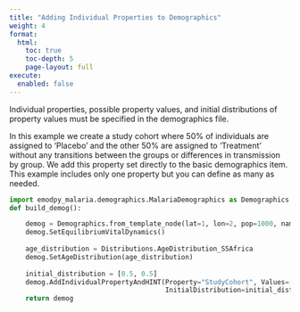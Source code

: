```yaml
---
title: "Adding Individual Properties to Demographics"
weight: 4
format: 
  html:
    toc: true
    toc-depth: 5
    page-layout: full
execute: 
  enabled: false 
---
```


Individual properties, possible property values, and initial distributions of property values must be specified in the demographics file.

In this example we create a study cohort where 50% of individuals are assigned to 'Placebo' and the other 50% are assigned to 'Treatment' without any transitions between the groups or differences in transmission by group. We add this property set directly to the basic demographics item. This example includes only one property but you can define as many as needed.

```python
import emodpy_malaria.demographics.MalariaDemographics as Demographics
def build_demog():

    demog = Demographics.from_template_node(lat=1, lon=2, pop=1000, name="Example_Site")
    demog.SetEquilibriumVitalDynamics()
    
    age_distribution = Distributions.AgeDistribution_SSAfrica
    demog.SetAgeDistribution(age_distribution)
    
    initial_distribution = [0.5, 0.5]
    demog.AddIndividualPropertyAndHINT(Property="StudyCohort", Values=["Placebo", "Treatment"],
                                       InitialDistribution=initial_distribution)              
    return demog
```